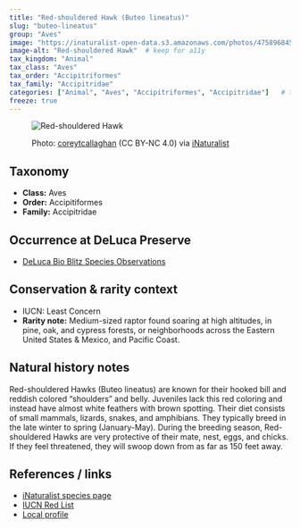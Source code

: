 ---
title: "Red-shouldered Hawk (Buteo lineatus)"
slug: "buteo-lineatus"
group: "Aves"
image: "https://inaturalist-open-data.s3.amazonaws.com/photos/475896845/large.jpeg"        # keep for thumbnails
image-alt: "Red-shouldered Hawk"  # keep for a11y
tax_kingdom: "Animal"
tax_class: "Aves"
tax_order: "Accipitriformes"
tax_family: "Accipitridae"
categories: ["Animal", "Aves", "Accipitriformes", "Accipitridae"]   # these drive the chips + filtering
freeze: true
---

<figure class="species-figure">

<img src="https://inaturalist-open-data.s3.amazonaws.com/photos/475896845/large.jpeg" alt="Red-shouldered Hawk" class="species-photo"/>

<figcaption class="photo-credit">

Photo: <a href="https://www.inaturalist.org/people/coreytcallaghan">coreytcallaghan</a> (CC BY-NC 4.0) via <a href="https://www.inaturalist.org/observations/264988735">iNaturalist</a>

</figcaption>

</figure>

## Taxonomy

-   **Class:** Aves
-   **Order:** Accipitiformes
-   **Family:** Accipitridae

## Occurrence at DeLuca Preserve

-   [DeLuca Bio Blitz Species Observations](https://www.inaturalist.org/observations?project_id=222437&subview=table&taxon_id=5206)

## Conservation & rarity context

-   IUCN: Least Concern
-   **Rarity note:** Medium-sized raptor found soaring at high altitudes, in pine, oak, and cypress forests, or neighborhoods across the Eastern United States & Mexico, and Pacific Coast.

## Natural history notes

Red-shouldered Hawks (Buteo lineatus) are known for their hooked bill and reddish colored "shoulders" and belly. Juveniles lack this red coloring and instead have almost white feathers with brown spotting. Their diet consists of small mammals, lizards, snakes, and amphibians. They typically breed in the late winter to spring (January-May). During the breeding season, Red-shouldered Hawks are very protective of their mate, nest, eggs, and chicks. If they feel threatened, they will swoop down from as far as 150 feet away. 

## References / links

-   [iNaturalist species page](https://www.inaturalist.org/taxa/5206-Buteo-lineatus)
-   [IUCN Red List](https://www.iucnredlist.org/species/22695883/281002671)
-   [Local profile](https://myfwc.com/wildlifehabitats/profiles/birds/raptors-and-vultures/red-shouldered-hawk/)
